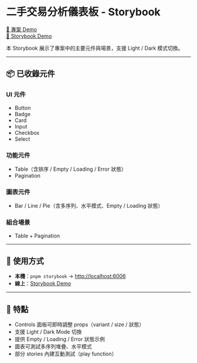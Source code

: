 
<Meta title="說明/Intro" />

# 二手交易分析儀表板 - Storybook

[🚀 專案 Demo](https://2nd-track-dashboard.vercel.app)  
[📖 Storybook Demo](https://2nd-track-dashboard.vercel.app/storybook/)

本 Storybook 展示了專案中的主要元件與場景，支援 Light / Dark 模式切換。

---

## 📦 已收錄元件

### UI 元件
- Button
- Badge
- Card
- Input
- Checkbox
- Select

### 功能元件
- Table（含排序 / Empty / Loading / Error 狀態）
- Pagination

### 圖表元件
- Bar / Line / Pie（含多序列、水平模式、Empty / Loading 狀態）

### 組合場景
- Table + Pagination

---

## 🚀 使用方式
- **本機**：`pnpm storybook` → [http://localhost:6006](http://localhost:6006)  
- **線上**：[Storybook Demo](https://2nd-track-dashboard.vercel.app/storybook/)

---

## 🔎 特點
- Controls 面板可即時調整 props（variant / size / 狀態）  
- 支援 Light / Dark Mode 切換  
- 提供 Empty / Loading / Error 狀態示例  
- 圖表可測試多序列堆疊、水平模式  
- 部分 stories 內建互動測試（play function）
